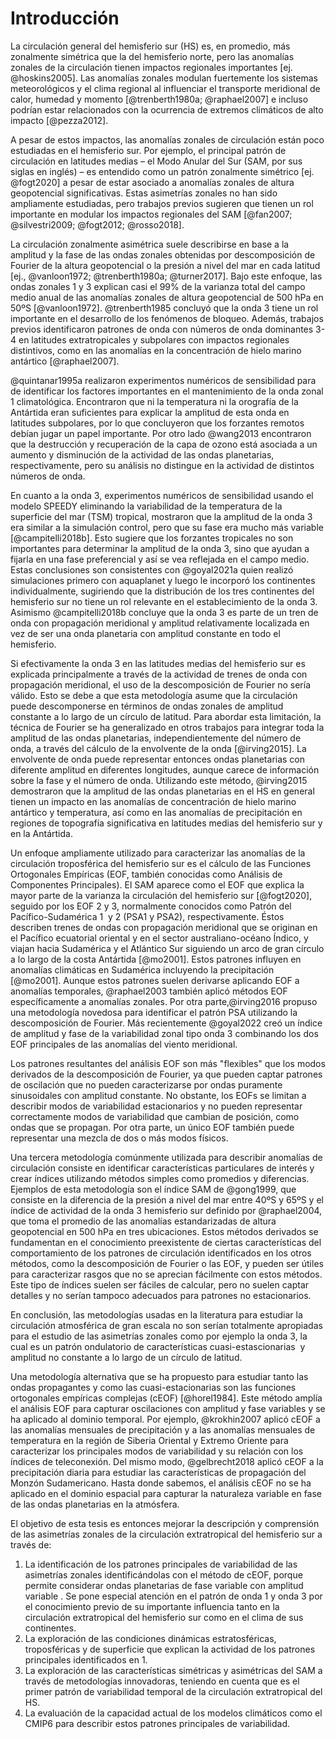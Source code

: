 # Introducción {#intro}

La circulación general del hemisferio sur (HS) es, en promedio, más zonalmente simétrica que la del hemisferio norte, pero las anomalías zonales de la circulación tienen impactos regionales importantes [ej. @hoskins2005].
Las anomalías zonales modulan fuertemente los sistemas meteorológicos y el clima regional al influenciar el transporte meridional de calor, humedad y momento [@trenberth1980a; @raphael2007] e incluso podrían estar relacionados con la ocurrencia de extremos climáticos de alto impacto [@pezza2012].

A pesar de estos impactos, las anomalías zonales de circulación están poco estudiadas en el hemisferio sur.
Por ejemplo, el principal patrón de circulación en latitudes medias -- el Modo Anular del Sur (SAM, por sus siglas en inglés) -- es entendido como un patrón zonalmente simétrico [ej. @fogt2020] a pesar de estar asociado a anomalías zonales de altura geopotencial significativas.
Estas asimetrías zonales no han sido ampliamente estudiadas, pero trabajos previos sugieren que tienen un rol importante en modular los impactos regionales del SAM [@fan2007; @silvestri2009; @fogt2012; @rosso2018].

La circulación zonalmente asimétrica suele describirse en base a la amplitud y la fase de las ondas zonales obtenidas por descomposición de Fourier de la altura geopotencial o la presión a nivel del mar en cada latitud [ej., @vanloon1972; @trenberth1980a; @turner2017].
Bajo este enfoque, las ondas zonales 1 y 3 explican casi el 99% de la varianza total del campo medio anual de las anomalías zonales de altura geopotencial de 500 hPa en 50ºS [@vanloon1972].
@trenberth1985 concluyó que la onda 3 tiene un rol importante en el desarrollo de los fenómenos de bloqueo.
Además, trabajos previos identificaron patrones de onda con números de onda dominantes 3-4 en latitudes extratropicales y subpolares con impactos regionales distintivos, como en las anomalías en la concentración de hielo marino antártico [@raphael2007].

@quintanar1995a realizaron experimentos numéricos de sensibilidad para de identificar los factores importantes en el mantenimiento de la onda zonal 1 climatológica.
Encontraron que ni la temperatura ni la orografía de la Antártida eran suficientes para explicar la amplitud de esta onda en latitudes subpolares, por lo que concluyeron que los forzantes remotos debían jugar un papel importante.
Por otro lado @wang2013 encontraron que la destrucción y recuperación de la capa de ozono está asociada a un aumento y disminución de la actividad de las ondas planetarias, respectivamente, pero su análisis no distingue en la actividad de distintos números de onda.

En cuanto a la onda 3, experimentos numéricos de sensibilidad usando el modelo SPEEDY eliminando la variabilidad de la temperatura de la superficie del mar (TSM) tropical, mostraron que la amplitud de la onda 3 era similar a la simulación control, pero que su fase era mucho más variable [@campitelli2018b].
Esto sugiere que los forzantes tropicales no son importantes para determinar la amplitud de la onda 3, sino que ayudan a fijarla en una fase preferencial y así se vea reflejada en el campo medio.
Estas conclusiones son consistentes con @goyal2021a quien realizó simulaciones primero con aquaplanet y luego le incorporó los continentes individualmente, sugiriendo que la distribución de los tres continentes del hemisferio sur no tiene un rol relevante en el establecimiento de la onda 3.
Asimismo @campitelli2018b concluye que la onda 3 es parte de un tren de onda con propagación meridional y amplitud relativamente localizada en vez de ser una onda planetaria con amplitud constante en todo el hemisferio.

Si efectivamente la onda 3 en las latitudes medias del hemisferio sur es explicada principalmente a través de la actividad de trenes de onda con propagación meridional, el uso de la descomposición de Fourier no sería válido.
Esto se debe a que esta metodología asume que la circulación puede descomponerse en términos de ondas zonales de amplitud constante a lo largo de un círculo de latitud.
Para abordar esta limitación, la técnica de Fourier se ha generalizado en otros trabajos para integrar toda la amplitud de las ondas planetarias, independientemente del número de onda, a través del cálculo de la envolvente de la onda [@irving2015].
La envolvente de onda puede representar entonces ondas planetarias con diferente amplitud en diferentes longitudes, aunque carece de información sobre la fase y el número de onda.
Utilizando este método, @irving2015 demostraron que la amplitud de las ondas planetarias en el HS en general tienen un impacto en las anomalías de concentración de hielo marino antártico y temperatura, así como en las anomalías de precipitación en regiones de topografía significativa en latitudes medias del hemisferio sur y en la Antártida.

Un enfoque ampliamente utilizado para caracterizar las anomalías de la circulación troposférica del hemisferio sur es el cálculo de las Funciones Ortogonales Empíricas (EOF, también conocidas como Análisis de Componentes Principales).
El SAM aparece como el EOF que explica la mayor parte de la varianza la circulación del hemisferio sur [@fogt2020], seguido por los EOF 2 y 3, normalmente conocidos como Patrón del Pacífico-Sudamérica 1  y 2 (PSA1 y PSA2), respectivamente.
Éstos describen trenes de ondas con propagación meridional que se originan en el Pacífico ecuatorial oriental y en el sector australiano-océano Índico, y viajan hacia Sudamérica y el Atlántico Sur siguiendo un arco de gran círculo a lo largo de la costa Antártida [@mo2001].
Estos patrones influyen en anomalías climáticas en Sudamérica incluyendo la precipitación [@mo2001].
Aunque estos patrones suelen derivarse aplicando EOF a anomalías temporales, @raphael2003 también aplicó métodos EOF específicamente a anomalías zonales.
Por otra parte,@irving2016 propuso una metodología novedosa para identificar el patrón PSA utilizando la descomposición de Fourier.
Más recientemente @goyal2022 creó un índice de amplitud y fase de la variabilidad zonal tipo onda 3 combinando los dos EOF principales de las anomalías del viento meridional.

Los patrones resultantes del análisis EOF son más \"flexibles\" que los modos derivados de la descomposición de Fourier, ya que pueden captar patrones de oscilación que no pueden caracterizarse por ondas puramente sinusoidales con amplitud constante.
No obstante, los EOFs se limitan a describir modos de variabilidad estacionarios y no pueden representar correctamente modos de variabilidad que cambian de posición, como ondas que se propagan.
Por otra parte, un único EOF también puede representar una mezcla de dos o más modos físicos.

Una tercera metodología comúnmente utilizada para describir anomalías de circulación consiste en identificar características particulares de interés y crear índices utilizando métodos simples como promedios y diferencias.
Ejemplos de esta metodología son el índice SAM de @gong1999, que consiste en la diferencia de la presión a nivel del mar entre 40ºS y 65ºS y el índice de actividad de la onda 3 hemisferio sur definido por @raphael2004, que toma el promedio de las anomalías estandarizadas de altura geopotencial en 500 hPa en tres ubicaciones.
Estos métodos derivados se fundamentan en el conocimiento preexistente de ciertas características del comportamiento de los patrones de circulación identificados en los otros métodos, como la descomposición de Fourier o las EOF, y pueden ser útiles para caracterizar rasgos que no se aprecian fácilmente con estos métodos.
Este tipo de índices suelen ser fáciles de calcular, pero no suelen captar detalles y no serían tampoco adecuados para patrones no estacionarios.

En conclusión, las metodologías usadas en la literatura para estudiar la circulación atmosférica de gran escala no son serían totalmente apropiadas para el estudio de las asimetrías zonales como por ejemplo la onda 3, la cual es un patrón ondulatorio de características cuasi-estascionarias  y amplitud no constante a lo largo de un círculo de latitud.

Una metodología alternativa que se ha propuesto para estudiar tanto las ondas propagantes y como las cuasi-estacionarias son las funciones ortogonales empíricas complejas (cEOF) [@horel1984].
Este método amplía el análisis EOF para capturar oscilaciones con amplitud y fase variables y se ha aplicado al dominio temporal.
Por ejemplo, @krokhin2007 aplicó cEOF a las anomalías mensuales de precipitación y a las anomalías mensuales de temperatura en la región de Siberia Oriental y Extremo Oriente para caracterizar los principales modos de variabilidad y su relación con los índices de teleconexión.
Del mismo modo, @gelbrecht2018 aplicó cEOF a la precipitación diaria para estudiar las características de propagación del Monzón Sudamericano.
Hasta donde sabemos, el análisis cEOF no se ha aplicado en el dominio espacial para capturar la naturaleza variable en fase de las ondas planetarias en la atmósfera.

El objetivo de esta tesis es entonces mejorar la descripción y comprensión de las asimetrías zonales de la circulación extratropical del hemisferio sur a través de:

1.  La identificación de los patrones principales de variabilidad de las asimetrías zonales identificándolas con el método de cEOF, porque permite considerar ondas planetarias de fase variable con amplitud variable . Se pone especial atención en el patrón de onda 1 y onda 3 por el conocimiento previo de su importante influencia tanto en la circulación extratropical del hemisferio sur como en el clima de sus continentes.
2.  La exploración de las condiciones dinámicas estratosféricas, troposféricas y de superficie que explican la actividad de los patrones principales identificados en 1.
3.  La exploración de las características simétricas y asimétricas del SAM a través de metodologías innovadoras, teniendo en cuenta que es el primer patrón de variabilidad temporal de la circulación extratropical del HS.
4.  La evaluación de la capacidad actual de los modelos climáticos como el CMIP6 para describir estos patrones principales de variabilidad.
